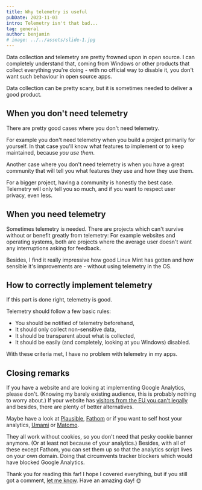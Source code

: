 ```yaml
---
title: Why telemetry is useful 
pubDate: 2023-11-03
intro: Telemetry isn't that bad...
tag: general
author: benjamin
# image: ../../assets/slide-1.jpg
---
```

Data collection and telemetry are pretty frowned upon in open source.
I can completely understand that, coming from Windows or other products that collect everything you're doing - with no official way to disable it, you don't want such behaviour in open source apps.

Data collection can be pretty scary, but it is sometimes needed to deliver a good product.

## When you don't need telemetry
There are pretty good cases where you don't need telemetry.

For example you don't need telemetry when you build a project primarily for yourself.
In that case you'll know what features to implement or to keep maintained, because *you use them*.

Another case where you don't need telemetry is when you have a great community that will tell you what features they use and how they use them.

For a bigger project, having a community is honestly the best case. Telemetry will only tell you so much, and if you want to respect user privacy, even less.

## When you need telemetry
Sometimes telemetry is needed. 
There are projects which can't survive without or benefit greatly from telemetry: For example websites and operating systems, both are projects where the average user doesn't want any interruptions asking for feedback.

Besides, I find it really impressive how good Linux Mint has gotten and how sensible it's improvements are - without using telemetry in the OS.

## How to correctly implement telemetry
If this part is done right, telemetry is good.

Telemetry should follow a few basic rules:
- You should be notified of telemetry beforehand,
- It should only collect non-sensitive data,
- It should be transparent about what is collected,
- It should be easily (and completely, looking at you Windows) disabled.

With these criteria met, I have no problem with telemetry in my apps.

## Closing remarks
If you have a website and are looking at implementing Google Analytics, please don't. (Knowing my barely existing audience, this is probably nothing to worry about.)
If your website has [visitors from the EU you can't legally](https://plausible.io/blog/google-analytics-illegal) and besides, there are plenty of better alternatives.

Maybe have a look at [Plausible](https://plausible.io), [Fathom](https://usefathom.com) or if you want to self host your analytics, [Umami](https://umami.is) or [Matomo](https://matomo.org).

They all work without cookies, so you don't need that pesky cookie banner anymore. (Or at least not because of your analytics.)
Besides, with all of these except Fathom, you can set them up so that the analytics script lives on your own domain. Doing that circumvents tracker blockers which would have blocked Google Analytics.

Thank you for reading this far! I hope I covered everything, but if you still got a comment, [let me know](mailto:lfi1w1mo@duck.com).
Have an amazing day! 🌞